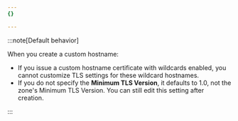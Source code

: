 ```yaml
---
{}

---
```


:::note[Default behavior]


When you create a custom hostname:

* If you issue a custom hostname certificate with wildcards enabled, you cannot customize TLS settings for these wildcard hostnames.
* If you do not specify the **Minimum TLS Version**, it defaults to 1.0, not the zone's Minimum TLS Version. You can still edit this setting after creation.


:::
